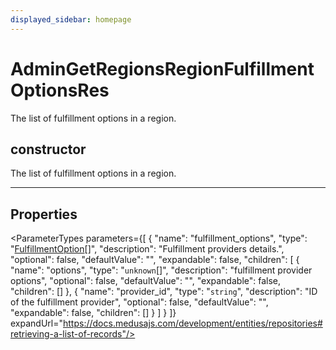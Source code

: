 ```yaml
---
displayed_sidebar: homepage
---
```



# AdminGetRegionsRegionFulfillmentOptionsRes

The list of fulfillment options in a region.

## constructor

The list of fulfillment options in a region.

___

## Properties

<ParameterTypes parameters={[
  {
    "name": "fulfillment_options",
    "type": "[FulfillmentOption](medusa.FulfillmentOption.mdx)[]",
    "description": "Fulfillment providers details.",
    "optional": false,
    "defaultValue": "",
    "expandable": false,
    "children": [
      {
        "name": "options",
        "type": "`unknown`[]",
        "description": "fulfillment provider options",
        "optional": false,
        "defaultValue": "",
        "expandable": false,
        "children": []
      },
      {
        "name": "provider_id",
        "type": "`string`",
        "description": "ID of the fulfillment provider",
        "optional": false,
        "defaultValue": "",
        "expandable": false,
        "children": []
      }
    ]
  }
]} expandUrl="https://docs.medusajs.com/development/entities/repositories#retrieving-a-list-of-records"/>
